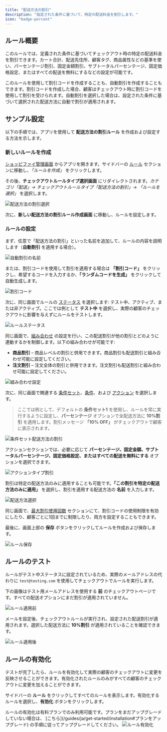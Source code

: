 ```yaml
---
title: "配送方法の割引"
description: "指定された条件に基づいて、特定の配送料金を割引します。"
icon: "badge-percent"
---
```


## ルール概要

このルールでは、定義された条件に基づいてチェックアウト時の特定の配送料金を割引できます。カート合計、配送先住所、顧客タグ、商品属性などの基準を使い、パーセンテージ割引、固定金額割引、サブトータルパーセンテージ、固定価格設定、またはすべての配送を無料にするなどの設定が可能です。

このルールを使用して割引コードを作成することも、自動割引を作成することもできます。割引コードを作成した場合、顧客はチェックアウト時に割引コードを使用して割引を受けられます。自動割引を選択した場合は、設定された条件に基づいて選択された配送方法に自動で割引が適用されます。

## サンプル設定

以下の手順では、アプリを使用して **配送方法の割引ルール** を作成および設定する方法を示します。

### 新しいルールを作成

[ショッピファイ管理画面](/guides/ja/get-started/installation#アプリを開く) からアプリを開きます。サイドバーの [ルール](/guides/ja/get-started/quickstart#サンプルルールを作成) セクションに移動し、_「ルールを作成」_ をクリックします。

その後、**チェックアウトルールタイプ選択画面** にリダイレクトされます。_カテゴリ「配送」→ チェックアウトルールタイプ「配送方法の割引」→ 「ルールを選択」_ を選択します。

<img
  src="/images/essentials/shipping/select-discount-shipping-methods.webp"
  alt="配送方法の割引選択"
/>

次に、**新しい配送方法の割引ルール作成画面** に移動し、ルールを設定します。

### ルールの設定

まず、任意で「配送方法の割引」といった名前を追加して、ルールの内容を説明します（**自動割引** を適用する場合）。

<img
  src="/images/essentials/shipping/automatic-discount-name-discount-shipping-methods.webp"
  alt="自動割引の名前"
/>

または、割引コードを使用して割引を適用する場合は **「割引コード」** をクリックし、希望するコードを入力するか、**「ランダムコードを生成」** をクリックして自動生成します。

<img
  src="/images/essentials/shipping/discount-code-discount-shipping-methods.webp"
  alt="割引コード"
/>

次に、同じ画面でルールの [ステータス](/guides/ja/get-started/concepts#ステータス) を選択します: テスト中、アクティブ、または非アクティブ。ここでは例として **テスト中** を選択し、実際の顧客のチェックアウトに影響を与えずにルールをテストします。

<img
  src="/images/essentials/shipping/rule-status-discount-shipping-methods.webp"
  alt="ルールステータス"
/>

同じ画面で、[組み合わせ](/guides/ja/get-started/concepts#組み合わせ) の設定を行い、この配送割引が他の割引とどのように連動するかを制御します。以下の組み合わせが可能です:

- **商品割引** – 商品レベルの割引と併用できます。商品割引も配送割引と組み合わせ可能に設定してください。
- **注文割引** – 注文全体の割引と併用できます。注文割引も配送割引と組み合わせ可能に設定してください。

<img
  src="/images/essentials/shipping/combinations-disount-shipping-methods.webp"
  alt="組み合わせ設定"
/>

次に、同じ画面で関連する [条件セット](/guides/ja/get-started/concepts#コンディションセット)、[条件](/guides/ja/get-started/concepts#コンディション（「いつ」）)、および [アクション](/guides/ja/get-started/concepts#アクション（「何を」）) を選択します。

> ここでは例として、デフォルトの **条件セット1** を使用し、ルールを常に実行するように設定し、**パーセンテージ** オプションで全配送方法に **10%割引** を適用します。割引メッセージ **「10% OFF」** がチェックアウトで顧客に表示されます。

<img
  src="/images/essentials/shipping/condition-set-discount-shipping-methods.webp"
  alt="条件セット配送方法の割引"
/>

アクションセクションでは、必要に応じて **パーセンテージ、固定金額、サブトータルパーセンテージ、固定価格設定、またはすべての配送を無料にする** オプションを選択できます。

<img
  src="/images/essentials/shipping/action-type-discount-shipping-methods.webp"
  alt="アクションタイプ割引"
/>

割引は特定の配送方法のみに適用することも可能です。**「この割引を特定の配送方法のみに適用」** を選択し、割引を適用する配送方法の **名前** を入力します。

<img
  src="/images/essentials/shipping/action-shipping-methods-selection-discount-shipping-methods.webp"
  alt="配送方法選択"
/>

同じ画面で、[最大割引使用回数](/guides/ja/get-started/concepts#割引の最大利用回数) セクションにて、割引コードの使用制限を有効にしたり、顧客ごとに1回までに制限したり、両方を設定することもできます。

最後に、画面上部の <b>保存</b> ボタンをクリックしてルールを作成および保存します。

<img src="/images/shared/save-rule.webp" alt="ルール保存" />

## ルールのテスト

ルールがテスト中ステータスに設定されているため、実際のメールアドレスの代わりに `test@testing.com` を使用してチェックアウトでルールを実行します。

<Warning>
  下の画像はテスト用メールアドレスを使用する <b>前</b> のチェックアウトページです。すべての配送オプションにまだ割引が適用されていません。
</Warning>

<img
  src="/images/essentials/shipping/before-rule-apply-shipping-methods.webp"
  alt="ルール適用前"
/>

メールを設定後、チェックアウトルールが実行され、設定された配送割引が適用されます。選択した配送方法に **10%割引** が適用されていることを確認できます。

<img
  src="/images/essentials/shipping/after-rule-apply-discount-shipping-methods.webp"
  alt="ルール適用後"
/>

## ルールの有効化

テストが完了したら、ルールを有効化して実際の顧客のチェックアウトに変更を反映させることができます。有効化されたルールのみがすべての顧客のチェックアウトに変更を加えることができます。

サイドバーの **ルール** をクリックしてすべてのルールを表示します。有効化するルールを選択し、**有効化** ボタンをクリックします。

<Warning>
  ルールの有効化は有料プランでのみ利用可能です。プランをまだアップグレードしていない場合は、
  [こちら](/guides/ja/get-started/installation#プランをアップグレード) の手順に従ってアップグレードしてください。
</Warning>
<img
  src="/images/essentials/shipping/activate-the-rule-discount-shipping-methods.webp"
  alt="ルール有効化"
/>
